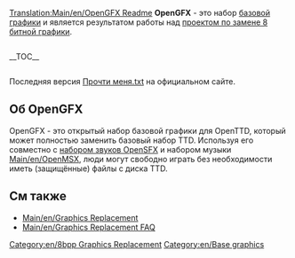 [[Translation:Main/en/OpenGFX Readme]]{{en/-}}{{Template:Замена 8 битной графики/Ru}}
'''OpenGFX''' - это набор [[Main/en/base graphics|базовой графики]] и является результатом работы над [[Main/en/Graphics Replacement|проектом по замене 8 битной графики]].

<div style="float:left; padding-right: 10px;">__TOC__</div>

<div style="clear:left;"></div>
Последняя версия [http://bundles.openttdcoop.org/opengfx/releases/LATEST/readme.txt Прочти меня.txt] на официальном сайте.

== Об OpenGFX ==

OpenGFX - это открытый набор базовой графики для OpenTTD, который может полностью заменить базовый набор TTD. Используя его совместно с [[Main/ru/Замена звуковых эффектов|набором звуков OpenSFX]] и набором музыки [[Main/en/OpenMSX]], люди могут свободно играть без необходимости иметь (защищённые) файлы с диска TTD.

==См также==
* [[Main/en/Graphics Replacement]]
* [[Main/en/Graphics Replacement FAQ]]

[[Category:en/8bpp Graphics Replacement]]
[[Category:en/Base graphics]]